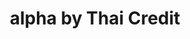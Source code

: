 ---
title: 'alpha by Thai Credit'
publishedAt: '2021-05-01'
summary: 'Mobile Banking(Thialand only)'
images:
  - "/images/work/project/tcrb/tcrb-1.png"
  - "/images/work/project/tcrb/tcrb-2.png"
link: "https://alpha.thaicreditbank.com/en"

---